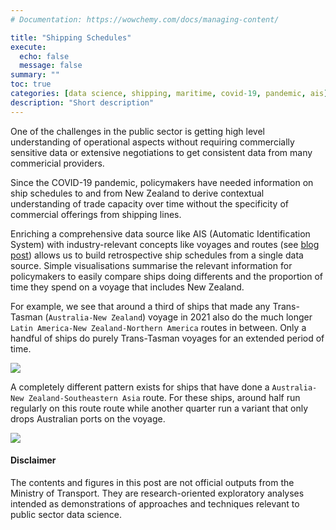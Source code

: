 ```yaml
---
# Documentation: https://wowchemy.com/docs/managing-content/

title: "Shipping Schedules"
execute:
  echo: false
  message: false
summary: ""
toc: true
categories: [data science, shipping, maritime, covid-19, pandemic, ais]
description: "Short description"
---
```


One of the challenges in the public sector is getting high level understanding of operational aspects without requiring commercially sensitive data or extensive negotiations to get consistent data from many commericial providers. 

Since the COVID-19 pandemic, policymakers have needed information on ship schedules to and from New Zealand to derive contextual understanding of trade capacity over time without the specificity of commercial offerings from shipping lines. 

Enriching a comprehensive data source like AIS (Automatic Identification System) with industry-relevant concepts like voyages and routes (see [blog post](https://shriv-portfolio.netlify.app/post/maritime-data-enrichment/)) allows us to build retrospective ship schedules from a single data source. Simple visualisations summarise the relevant information for policymakers to easily compare ships doing differents and the proportion of time they spend on a voyage that includes New Zealand. 

For example, we see that around a third of ships that made any Trans-Tasman (`Australia-New Zealand`) voyage in 2021 also do the much longer `Latin America-New Zealand-Northern America` routes in between. Only a handful of ships do purely Trans-Tasman voyages for an extended period of time. 

![](shipping-schedules-trans-tasman.png)

A completely different pattern exists for ships that have done a `Australia-New Zealand-Southeastern Asia` route. For these ships, around half run regularly on this route route while another quarter run a variant that only drops Australian ports on the voyage. 

![](shipping-schedules-seasia.png)

#### Disclaimer
The contents and figures in this post are not official outputs from the Ministry of Transport. They are research-oriented exploratory analyses intended as demonstrations of approaches and techniques relevant to public sector data science. 
